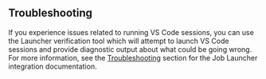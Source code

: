 ## Troubleshooting

If you experience issues related to running VS Code sessions, you can use the Launcher verification tool which will attempt to launch VS Code sessions and provide diagnostic output about what could be going wrong. For more information, see the [Troubleshooting](#launcher-troubleshooting) section for the Job Launcher integration documentation.
